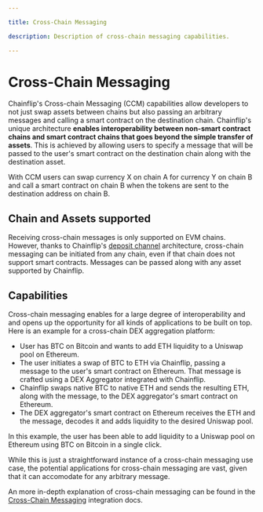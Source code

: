 ```yaml
---

title: Cross-Chain Messaging

description: Description of cross-chain messaging capabilities.

---
```



# Cross-Chain Messaging

Chainflip's Cross-chain Messaging (CCM) capabilities allow developers to not just swap assets between chains but also passing an arbitrary messages and calling a smart contract on the destination chain. Chainflip's unique architecture **enables interoperability between non-smart contract chains and smart contract chains that goes beyond the simple transfer of assets**. This is achieved by allowing users to specify a message that will be passed to the user's smart contract on the destination chain along with the destination asset.

With CCM users can swap currency X on chain A for currency Y on chain B and call a smart contract on chain B when the tokens are sent to the destination address on chain B.


## Chain and Assets supported

Receiving cross-chain messages is only supported on EVM chains. However, thanks to Chainflip's [deposit channel](deposit-channels-and-brokers.md) architecture, cross-chain messaging can be initiated from any chain, even if that chain does not support smart contracts. Messages can be passed along with any asset supported by Chainflip.

## Capabilities

Cross-chain messaging enables for a large degree of interoperability and and opens up the opportunity for all kinds of applications to be built on top. Here is an example for a cross-chain DEX aggregation platform:

- User has BTC on Bitcoin and wants to add ETH liquidity to a Uniswap pool on Ethereum.
- The user initiates a swap of BTC to ETH via Chainflip, passing a message to the user's smart contract on Ethereum. That message is crafted using a DEX Aggregator integrated with Chainflip.
- Chainflip swaps native BTC to native ETH and sends the resulting ETH, along with the message, to the DEX aggregator's smart contract on Ethereum.
- The DEX aggregator's smart contract on Ethereum receives the ETH and the message, decodes it and adds liquidity to the desired Uniswap pool.

In this example, the user has been able to add liquidity to a Uniswap pool on Ethereum using BTC on Bitcoin in a single click. 

While this is just a straightforward instance of a cross-chain messaging use case, the potential applications for cross-chain messaging are vast, given that it can accomodate for any arbitrary message.

<Callout type="info">

An more in-depth explanation of cross-chain messaging can be found in the [Cross-Chain Messaging](../../integration/swapping-and-aggregation/cross-chain-messaging.md) integration docs.

</Callout>
